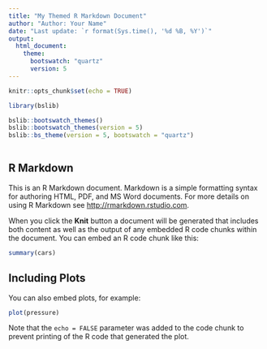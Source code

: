 ---
title: "My Themed R Markdown Document" 
author: "Author: Your Name"
date: "Last update: `r format(Sys.time(), '%d %B, %Y')`" 
output:
  html_document:
    theme: 
      bootswatch: "quartz"
      version: 5
---

```{r setup, include=FALSE}
knitr::opts_chunk$set(echo = TRUE)

library(bslib)
```

```{r}
bslib::bootswatch_themes()
bslib::bootswatch_themes(version = 5)
bslib::bs_theme(version = 5, bootswatch = "quartz")
  
```


## R Markdown

This is an R Markdown document. Markdown is a simple formatting syntax for authoring HTML, PDF, and MS Word documents. For more details on using R Markdown see <http://rmarkdown.rstudio.com>.

When you click the **Knit** button a document will be generated that includes both content as well as the output of any embedded R code chunks within the document. You can embed an R code chunk like this:

```{r cars}
summary(cars)
```

## Including Plots

You can also embed plots, for example:

```{r pressure, echo=FALSE}
plot(pressure)
```

Note that the `echo = FALSE` parameter was added to the code chunk to prevent printing of the R code that generated the plot.
